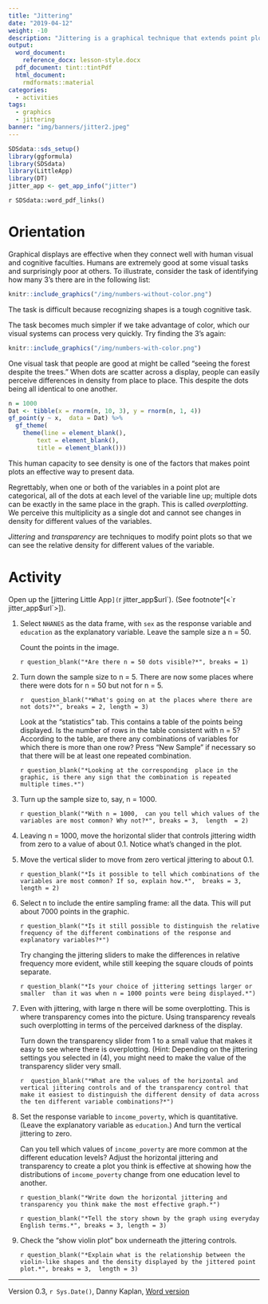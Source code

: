 ```yaml
---
title: "Jittering"
date: "2019-04-12"
weight: -10
description: "Jittering is a graphical technique that extends point plots to make them more informative about categorical variables."
output:
  word_document:
    reference_docx: lesson-style.docx
  pdf_document: tint::tintPdf
  html_document:
    rmdformats::material
categories:
  - activities
tags:
  - graphics
  - jittering
banner: "img/banners/jitter2.jpeg"
---
```



```r
SDSdata::sds_setup()
library(ggformula)
library(SDSdata)
library(LittleApp)
library(DT)
jitter_app <- get_app_info("jitter")
```

`r SDSdata::word_pdf_links()`

# Orientation

Graphical displays are effective when they connect well with human visual and cognitive  faculties. Humans are extremely good at some visual tasks and surprisingly poor at others. To illustrate,  consider the task of identifying how many 3's there are in the following list:

```r
knitr::include_graphics("/img/numbers-without-color.png") 
```

The task is difficult because recognizing shapes is a tough cognitive task.

The task becomes much simpler if we take advantage of color, which our visual systems can process very quickly. Try finding the 3's again:

```r
knitr::include_graphics("/img/numbers-with-color.png") 
```

One visual task that people are good at might be called "seeing the forest despite the trees." When dots are scatter across a display, people can easily perceive differences in density from  place to place. This despite the dots being all identical to one another.

```r
n = 1000
Dat <- tibble(x = rnorm(n, 10, 3), y = rnorm(n, 1, 4))
gf_point(y ~ x,  data = Dat) %>%
  gf_theme(
    theme(line = element_blank(),
        text = element_blank(),
        title = element_blank()))
```


This human capacity to see density is one of the factors that makes point plots an effective way to present  data.

Regrettably, when one or both of the variables in a point plot are categorical, all of the dots at each level of the variable line up; multiple dots can be exactly in the same place in  the graph. This is called *overplotting*. We perceive this multiplicity as a single dot and cannot see changes in density for different values of the variables.

*Jittering* and *transparency* are techniques to modify point plots so that we can see the relative density for different values of the variable.

# Activity

Open up the [jittering Little App`](`r jitter_app$url`). (See footnote^[<`r jitter_app$url`>]). 

1. Select `NHANES` as the data frame,  with `sex` as the response variable and `education` as the explanatory variable.  Leave the sample size a n = 50.

    Count the points in the image. 
    
    `r question_blank("*Are there n = 50 dots visible?*", breaks = 1)` 

2. Turn down the sample size to n = 5. There are now some places where there were dots for n = 50 but not for n = 5. 
    
    `r  question_blank("*What's going on at the places where there are not dots?*", breaks = 2, length = 3)`
    
    Look at the "statistics" tab. This contains a table of the points being displayed. Is the number of rows in the table consistent with n = 5? According to the table, are there any combinations of variables for which there is more than one row? Press "New Sample" if necessary so that there will be at least one repeated combination. 
    
    `r question_blank("*Looking at the corresponding  place in the graphic, is there any sign that the combination is repeated multiple times.*")`
    
2. Turn up the sample size to, say, n = 1000. 

    `r question_blank("*With n = 1000,  can you tell which values of the variables are most common? Why not?*", breaks = 3,  length  = 2)`
    
2. Leaving n = 1000, move the horizontal slider that controls jittering width from zero to a value of about 0.1. Notice what's changed in the plot.

3. Move the vertical slider to move from zero vertical jittering to about 0.1.

    `r question_blank("*Is it possible to tell which combinations of the variables are most common? If so, explain how.*",  breaks = 3, length = 2)`
    
4. Select n to include the entire sampling frame: all the data. This will put about 7000 points in the graphic. 

    `r question_blank("*Is it still possible to distinguish the relative frequency of the different combinations of the response and explanatory variables?*")`

    Try changing the jittering sliders to make the differences in relative frequency more evident, while still keeping the square clouds of points separate. 
    
    `r question_blank("*Is your choice of jittering settings larger or smaller  than it was when n = 1000 points were being displayed.*")`
    
5.  Even with jittering, with large n there will be some overplotting. This is where transparency comes into  the picture. Using transparency reveals such overplotting in  terms of the perceived darkness of the display.

     Turn down  the transparency slider from 1 to a small value that makes it easy to see where there is overplotting. (Hint: Depending on the jittering settings you selected in (4), you might need to make the value of the transparency slider very small.
     
     `r  question_blank("*What are the values of the horizontal and vertical jittering controls and of the transparency control that make it easiest to distinguish the different density of data across the ten different variable combinations?*")`
     
6.  Set the response variable to `income_poverty`, which is quantitative. (Leave the explanatory variable as `education`.) And turn  the vertical jittering to zero. 

    Can you tell which values of `income_poverty` are more common at the different education levels? Adjust the horizontal jittering and transparency to create a plot you think is effective at showing how the distributions  of `income_poverty` change from one education level to another. 
    
    
    `r question_blank("*Write down the horizontal jittering and transparency you think make the most effective graph.*")`
    
    `r question_blank("*Tell the story shown by the graph using everyday English terms.*", breaks = 3, length = 3)`
    
7. Check the "show violin plot" box underneath the jittering controls.

    `r question_blank("*Explain what is the relationship between the violin-like shapes and the density displayed by the jittered point plot.*", breaks = 3,  length = 3)`

----------------------

Version 0.3, `r Sys.Date()`, Danny Kaplan, [Word version](`r paste0("/word-versions/",tools::file_path_sans_ext(knitr::current_input()), ".docx")`) 